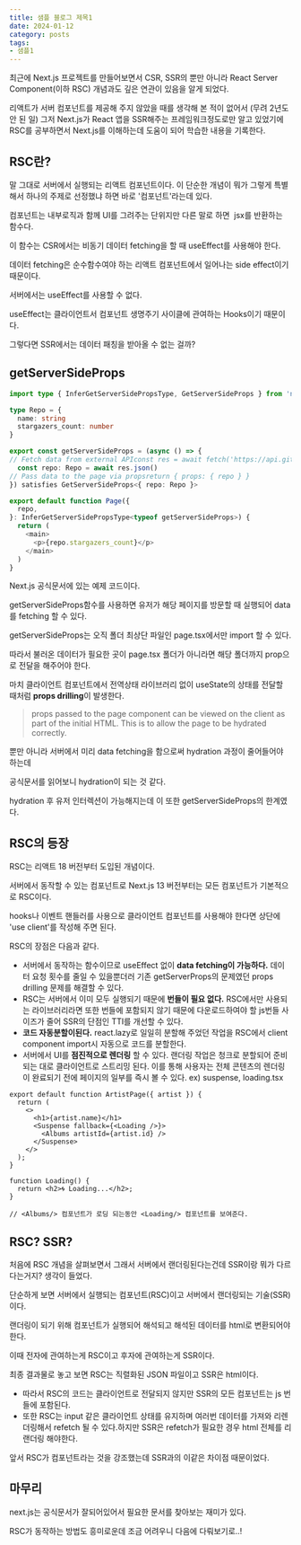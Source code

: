 ```yaml
---
title: 샘플 블로그 제목1
date: 2024-01-12
category: posts
tags: 
- 샘플1
---
```


최근에 Next.js 프로젝트를 만들어보면서 CSR, SSR의 뿐만 아니라 React Server Component(이하 RSC) 개념과도 깊은 연관이 있음을 알게 되었다.

리액트가 서버 컴포넌트를 제공해 주지 않았을 때를 생각해 본 적이 없어서 (무려 2년도 안 된 일) 그저 Next.js가 React 앱을 SSR해주는 프레임워크정도로만 알고 있었기에 RSC를 공부하면서 Next.js를 이해하는데 도움이 되어 학습한 내용을 기록한다.

## **RSC란?**

말 그대로 서버에서 실행되는 리액트 컴포넌트이다. 이 단순한 개념이 뭐가 그렇게 특별해서 하나의 주제로 선정했냐 하면 바로 '컴포넌트'라는데 있다.

컴포넌트는 내부로직과 함께 UI를 그려주는 단위지만 다른 말로 하면  jsx를 반환하는 함수다.

이 함수는 CSR에서는 비동기 데이터 fetching을 할 때 useEffect를 사용해야 한다.

데이터 fetching은 순수함수여야 하는 리액트 컴포넌트에서 일어나는 side effect이기 때문이다.

서버에서는 useEffect를 사용할 수 없다.

useEffect는 클라이언트서 컴포넌트 생명주기 사이클에 관여하는 Hooks이기 때문이다.

그렇다면 SSR에서는 데이터 패칭을 받아올 수 없는 걸까?

## **getServerSideProps**

```tsx:lib/index.ts
import type { InferGetServerSidePropsType, GetServerSideProps } from 'next'

type Repo = {
  name: string
  stargazers_count: number
}

export const getServerSideProps = (async () => {
// Fetch data from external APIconst res = await fetch('https://api.github.com/repos/vercel/next.js')
  const repo: Repo = await res.json()
// Pass data to the page via propsreturn { props: { repo } }
}) satisfies GetServerSideProps<{ repo: Repo }>

export default function Page({
  repo,
}: InferGetServerSidePropsType<typeof getServerSideProps>) {
  return (
    <main>
      <p>{repo.stargazers_count}</p>
    </main>
  )
}
```

Next.js 공식문서에 있는 예제 코드이다.

getServerSideProps함수를 사용하면 유저가 해당 페이지를 방문할 때 실행되어 data를 fetching 할 수 있다.

getServerSideProps는 오직 폴더 최상단 파일인 page.tsx에서만 import 할 수 있다.

따라서 불러온 데이터가 필요한 곳이 page.tsx 폴더가 아니라면 해당 폴더까지 prop으로 전달을 해주어야 한다.

마치 클라이언트 컴포넌트에서 전역상태 라이브러리 없이 useState의 상태를 전달할 때처럼 **props drilling**이 발생한다.

> props passed to the page component can be viewed on the client as part of the initial HTML. This is to allow the page to be hydrated correctly.
> 

뿐만 아니라 서버에서 미리 data fetching을 함으로써 hydration 과정이 줄어들어야 하는데

공식문서를 읽어보니 hydration이 되는 것 같다.

hydration 후 유저 인터렉션이 가능해지는데 이 또한 getServerSideProps의 한계였다.

## **RSC의 등장**

RSC는 리액트 18 버전부터 도입된 개념이다.

서버에서 동작할 수 있는 컴포넌트로 Next.js 13 버전부터는 모든 컴포넌트가 기본적으로 RSC이다.

hooks나 이벤트 핸들러를 사용으로 클라이언트 컴포넌트를 사용해야 한다면 상단에 'use client'를 작성해 주면 된다.

RSC의 장점은 다음과 같다.

- 서버에서 동작하는 함수이므로 useEffect 없이 **data fetching이 가능하다.** 데이터 요청 횟수를 줄일 수 있을뿐더러 기존 getServerProps의 문제였던 props drilling 문제를 해결할 수 있다.
- RSC는 서버에서 이미 모두 실행되기 때문에 **번들이 필요 없다.** RSC에서만 사용되는 라이브러리라면 또한 번들에 포함되지 않기 때문에 다운로드하여야 할 js번들 사이즈가 줄어 SSR의 단점인 TTI를 개선할 수 있다.
- **코드 자동분할이된다.** react.lazy로 일일히 분할해 주었던 작업을 RSC에서 client component import시 자동으로 코드를 분할한다.
- 서버에서 UI를 **점진적으로 렌더링** 할 수 있다. 랜더링 작업은 청크로 분할되어 준비되는 대로 클라이언트로 스트리밍 된다. 이를 통해 사용자는 전체 콘텐츠의 렌더링이 완료되기 전에 페이지의 일부를 즉시 볼 수 있다. ex) suspense, loading.tsx

```tsx
export default function ArtistPage({ artist }) {
  return (
    <>
      <h1>{artist.name}</h1>
      <Suspense fallback={<Loading />}>
        <Albums artistId={artist.id} />
      </Suspense>
    </>
  );
}

function Loading() {
  return <h2>🌀 Loading...</h2>;
}

// <Albums/> 컴포넌트가 로딩 되는동안 <Loading/> 컴포넌트를 보여준다.
```

## **RSC? SSR?**

처음에 RSC 개념을 살펴보면서 그래서 서버에서 랜더링된다는건데 SSR이랑 뭐가 다르다는거지? 생각이 들었다.

단순하게 보면 서버에서 실행되는 컴포넌트(RSC)이고 서버에서 랜더링되는 기술(SSR)이다.

랜더링이 되기 위해 컴포넌트가 실행되어 해석되고 해석된 데이터를 html로 변환되어야한다.

이때 전자에 관여하는게 RSC이고 후자에 관여하는게 SSR이다.

최종 결과물로 놓고 보면 RSC는 직렬화된 JSON 파일이고 SSR은 html이다.

- 따라서 RSC의 코드는 클라이언트로 전달되지 않지만 SSR의 모든 컴포넌트는 js 번들에 포함된다.
- 또한 RSC는 input 같은 클라이언트 상태를 유지하며 여러번 데이터를 가져와 리렌더링해서 refetch 될 수 있다.하지만 SSR은 refetch가 필요한 경우 html 전체를 리랜더링 해야한다.

앞서 RSC가 컴포넌트라는 것을 강조했는데 SSR과의 이같은 차이점 때문이었다.

## **마무리**

next.js는 공식문서가 잘되어있어서 필요한 문서를 찾아보는 재미가 있다.

RSC가 동작하는 방법도 흥미로운데 조금 어려우니 다음에 다뤄보기로..!
